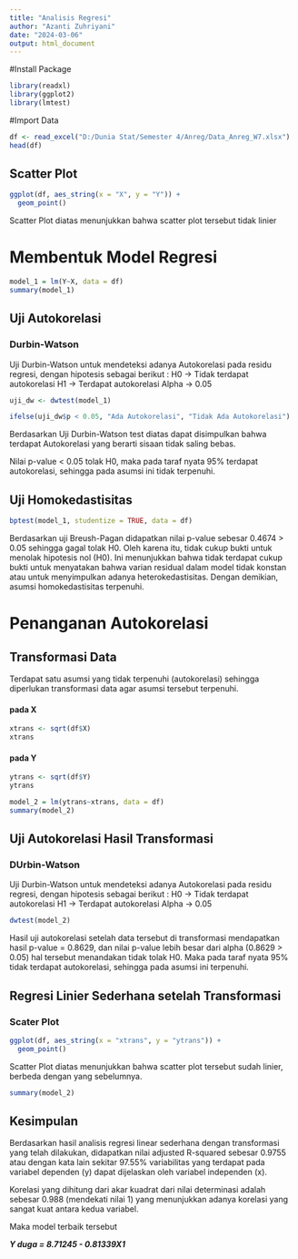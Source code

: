 ---
title: "Analisis Regresi"
author: "Azanti Zuhriyani"
date: "2024-03-06"
output: html_document
---

#Install Package

```{r}
library(readxl)
library(ggplot2)
library(lmtest)
```

#Import Data

```{r}
df <- read_excel("D:/Dunia Stat/Semester 4/Anreg/Data_Anreg_W7.xlsx")
head(df)
```

## Scatter Plot

```{r}
ggplot(df, aes_string(x = "X", y = "Y")) +
  geom_point()
```

Scatter Plot diatas menunjukkan bahwa scatter plot tersebut tidak linier

# Membentuk Model Regresi

```{r}
model_1 = lm(Y~X, data = df)
summary(model_1)
```

## Uji Autokorelasi

### Durbin-Watson

Uji Durbin-Watson untuk mendeteksi adanya Autokorelasi pada residu regresi, dengan hipotesis sebagai berikut : H0 -\> Tidak terdapat autokorelasi H1 -\> Terdapat autokorelasi Alpha -\> 0.05

```{r}
uji_dw <- dwtest(model_1)
```

```{r}
ifelse(uji_dw$p < 0.05, "Ada Autokorelasi", "Tidak Ada Autokorelasi")
```

Berdasarkan Uji Durbin-Watson test diatas dapat disimpulkan bahwa terdapat Autokorelasi yang berarti sisaan tidak saling bebas.

Nilai p-value \< 0.05 tolak H0, maka pada taraf nyata 95% terdapat autokorelasi, sehingga pada asumsi ini tidak terpenuhi.

## Uji Homokedastisitas

```{r}
bptest(model_1, studentize = TRUE, data = df)
```

Berdasarkan uji Breush-Pagan didapatkan nilai p-value sebesar 0.4674 \> 0.05 sehingga gagal tolak H0. Oleh karena itu, tidak cukup bukti untuk menolak hipotesis nol (H0). Ini menunjukkan bahwa tidak terdapat cukup bukti untuk menyatakan bahwa varian residual dalam model tidak konstan atau untuk menyimpulkan adanya heterokedastisitas. Dengan demikian, asumsi homokedastisitas terpenuhi.

# Penanganan Autokorelasi

## Transformasi Data

Terdapat satu asumsi yang tidak terpenuhi (autokorelasi) sehingga diperlukan transformasi data agar asumsi tersebut terpenuhi.

#### pada X

```{r}
xtrans <- sqrt(df$X)
xtrans
```

#### pada Y

```{r}
ytrans <- sqrt(df$Y)
ytrans
```

```{r}
model_2 = lm(ytrans~xtrans, data = df)
summary(model_2)
```

## Uji Autokorelasi Hasil Transformasi

### DUrbin-Watson

Uji Durbin-Watson untuk mendeteksi adanya Autokorelasi pada residu regresi, dengan hipotesis sebagai berikut : H0 -\> Tidak terdapat autokorelasi H1 -\> Terdapat autokorelasi Alpha -\> 0.05

```{r}
dwtest(model_2)
```

Hasil uji autokorelasi setelah data tersebut di transformasi mendapatkan hasil p-value = 0.8629, dan nilai p-value lebih besar dari alpha (0.8629 \> 0.05) hal tersebut menandakan tidak tolak H0. Maka pada taraf nyata 95% tidak terdapat autokorelasi, sehingga pada asumsi ini terpenuhi.

## Regresi Linier Sederhana setelah Transformasi

### Scater Plot

```{r}
ggplot(df, aes_string(x = "xtrans", y = "ytrans")) +
  geom_point()
```

Scatter Plot diatas menunjukkan bahwa scatter plot tersebut sudah linier, berbeda dengan yang sebelumnya.

```{r}
summary(model_2)
```

## Kesimpulan

Berdasarkan hasil analisis regresi linear sederhana dengan transformasi yang telah dilakukan, didapatkan nilai adjusted R-squared sebesar 0.9755 atau dengan kata lain sekitar 97.55% variabilitas yang terdapat pada variabel dependen (y) dapat dijelaskan oleh variabel independen (x).

Korelasi yang dihitung dari akar kuadrat dari nilai determinasi adalah sebesar 0.988 (mendekati nilai 1) yang menunjukkan adanya korelasi yang sangat kuat antara kedua variabel.

Maka model terbaik tersebut

***Y duga = 8.71245 - 0.81339X1***
